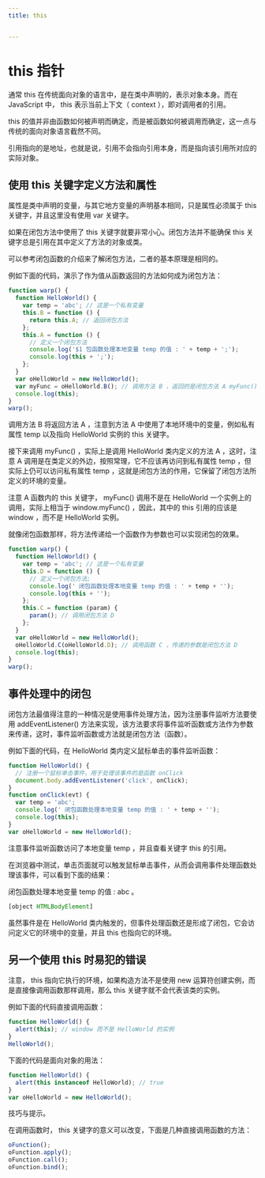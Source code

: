 ```yaml
---
title: this


---
```


# this 指针

通常 this 在传统面向对象的语言中，是在类中声明的，表示对象本身。而在 JavaScript 中， this 表示当前上下文（ context ），即对调用者的引用。

this 的值并非由函数如何被声明而确定，而是被函数如何被调用而确定，这一点与传统的面向对象语言截然不同。

引用指向的是地址，也就是说，引用不会指向引用本身，而是指向该引用所对应的实际对象。

## 使用 this 关键字定义方法和属性

属性是类中声明的变量，与其它地方变量的声明基本相同，只是属性必须属于 this 关键字，并且这里没有使用 var 关键字。

如果在闭包方法中使用了 this 关键字就要非常小心。闭包方法并不能确保 this 关键字总是引用在其中定义了方法的对象或类。

可以参考闭包函数的介绍来了解闭包方法，二者的基本原理是相同的。

例如下面的代码，演示了作为值从函数返回的方法如何成为闭包方法：

```js
function warp() {
  function HelloWorld() {
    var temp = 'abc'; // 这是一个私有变量
    this.B = function () {
      return this.A; // 返回闭包方法
    };
    this.A = function () {
      // 定义一个闭包方法
      console.log('$1 包函数处理本地变量 temp 的值 : ' + temp + ';');
      console.log(this + ';');
    };
  }
  var oHelloWorld = new HelloWorld();
  var myFunc = oHelloWorld.B(); // 调用方法 B ，返回的是闭包方法 A myFunc(); // 调用闭包方法 A
  console.log(this);
}
warp();
```

调用方法 B 将返回方法 A ，注意到方法 A 中使用了本地环境中的变量，例如私有属性 temp 以及指向 HelloWorld 实例的 this 关键字。

接下来调用 myFunc() ，实际上是调用 HelloWorld 类内定义的方法 A ，这时，注意 A 调用是在类定义的外边，按照常理，它不应该再访问到私有属性 temp ，但实际上仍可以访问私有属性 temp
，这就是闭包方法的作用，它保留了闭包方法所定义的环境的变量。

注意 A 函数内的 this 关键字， myFunc() 调用不是在 HelloWorld 一个实例上的调用，实际上相当于 window.myFunc() ，因此，其中的 this 引用的应该是 window ，而不是
HelloWorld 实例。

就像闭包函数那样，将方法传递给一个函数作为参数也可以实现闭包的效果。

```js
function warp() {
  function HelloWorld() {
    var temp = 'abc'; // 这是一个私有变量
    this.D = function () {
      // 定义一个闭包方法;
      console.log(' 闭包函数处理本地变量 temp 的值 : ' + temp + '');
      console.log(this + '');
    };
    this.C = function (param) {
      param(); // 调用闭包方法 D
    };
  }
  var oHelloWorld = new HelloWorld();
  oHelloWorld.C(oHelloWorld.D); // 调用函数 C ，传递的参数是闭包方法 D
  console.log(this);
}
warp();
```

## 事件处理中的闭包

闭包方法最值得注意的一种情况是使用事件处理方法，因为注册事件监听方法要使用 addEventListener() 方法来实现，该方法要求将事件监听函数或方法作为参数来传递，这时，事件监听函数或方法就是闭包方法（函数）。

例如下面的代码，在 HelloWorld 类内定义鼠标单击的事件监听函数：

```js
function HelloWorld() {
  // 注册一个鼠标单击事件，用于处理该事件的是函数 onClick
  document.body.addEventListener('click', onClick);
}
function onClick(evt) {
  var temp = 'abc';
  console.log(' 闭包函数处理本地变量 temp 的值 : ' + temp + '');
  console.log(this);
}
var oHelloWorld = new HelloWorld();
```

注意事件监听函数访问了本地变量 temp ，并且查看关键字 this 的引用。

在浏览器中测试，单击页面就可以触发鼠标单击事件，从而会调用事件处理函数处理该事件，可以看到下面的结果：

闭包函数处理本地变量 temp 的值 : abc 。

```js
[object HTMLBodyElement]
```

虽然事件是在 HelloWorld 类内触发的，但事件处理函数还是形成了闭包，它会访问定义它的环境中的变量，并且 this 也指向它的环境。

## 另一个使用 this 时易犯的错误

注意， this 指向它执行的环境，如果构造方法不是使用 new 运算符创建实例，而是直接像调用函数那样调用，那么 this 关键字就不会代表该类的实例。

例如下面的代码直接调用函数：

```js
function HelloWorld() {
  alert(this); // window 而不是 HelloWorld 的实例
}
HelloWorld();
```

下面的代码是面向对象的用法：

```js
function HelloWorld() {
  alert(this instanceof HelloWorld); // true
}
var oHelloWorld = new HelloWorld();
```

技巧与提示。

在调用函数时， this 关键字的意义可以改变，下面是几种直接调用函数的方法：

```js
oFunction();
oFunction.apply();
oFunction.call();
oFunction.bind();
```

            